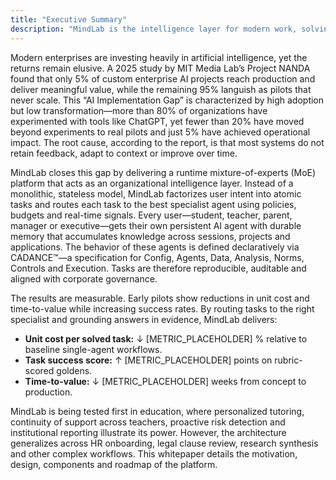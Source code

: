 ```yaml
---
title: "Executive Summary"
description: "MindLab is the intelligence layer for modern work, solving the AI Implementation Gap by providing a runtime mixture-of-experts orchestrator governed by CADANCE™."
---
```


Modern enterprises are investing heavily in artificial intelligence, yet the returns remain elusive. A 2025 study by MIT Media Lab’s Project NANDA found that only 5% of custom enterprise AI projects reach production and deliver meaningful value, while the remaining 95% languish as pilots that never scale. This “AI Implementation Gap” is characterized by high adoption but low transformation—more than 80% of organizations have experimented with tools like ChatGPT, yet fewer than 20% have moved beyond experiments to real pilots and just 5% have achieved operational impact. The root cause, according to the report, is that most systems do not retain feedback, adapt to context or improve over time.

MindLab closes this gap by delivering a runtime mixture-of-experts (MoE) platform that acts as an organizational intelligence layer. Instead of a monolithic, stateless model, MindLab factorizes user intent into atomic tasks and routes each task to the best specialist agent using policies, budgets and real-time signals. Every user—student, teacher, parent, manager or executive—gets their own persistent AI agent with durable memory that accumulates knowledge across sessions, projects and applications. The behavior of these agents is defined declaratively via CADANCE™—a specification for Config, Agents, Data, Analysis, Norms, Controls and Execution. Tasks are therefore reproducible, auditable and aligned with corporate governance.

The results are measurable. Early pilots show reductions in unit cost and time-to-value while increasing success rates. By routing tasks to the right specialist and grounding answers in evidence, MindLab delivers:

- **Unit cost per solved task:** ↓ [METRIC_PLACEHOLDER] % relative to baseline single-agent workflows.
- **Task success score:** ↑ [METRIC_PLACEHOLDER] points on rubric-scored goldens.
- **Time-to-value:** ↓ [METRIC_PLACEHOLDER] weeks from concept to production.

MindLab is being tested first in education, where personalized tutoring, continuity of support across teachers, proactive risk detection and institutional reporting illustrate its power. However, the architecture generalizes across HR onboarding, legal clause review, research synthesis and other complex workflows. This whitepaper details the motivation, design, components and roadmap of the platform.